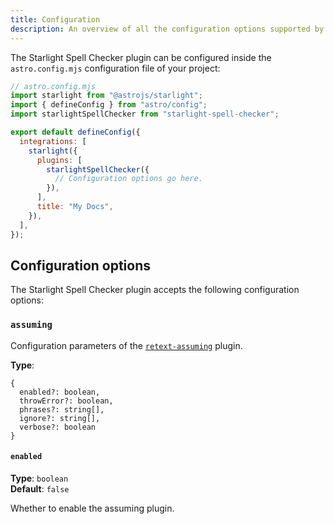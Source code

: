 ```yaml
---
title: Configuration
description: An overview of all the configuration options supported by the Starlight Spell Checker plugin.
---
```


The Starlight Spell Checker plugin can be configured inside the `astro.config.mjs` configuration file of your project:

```js {11}
// astro.config.mjs
import starlight from "@astrojs/starlight";
import { defineConfig } from "astro/config";
import starlightSpellChecker from "starlight-spell-checker";

export default defineConfig({
  integrations: [
    starlight({
      plugins: [
        starlightSpellChecker({
          // Configuration options go here.
        }),
      ],
      title: "My Docs",
    }),
  ],
});
```

## Configuration options

The Starlight Spell Checker plugin accepts the following configuration options:

### `assuming`

Configuration parameters of the [`retext-assuming`](https://github.com/davidhund/retext-assuming) plugin.

**Type**: 

```ql
{
  enabled?: boolean,
  throwError?: boolean,
  phrases?: string[],
  ignore?: string[],
  verbose?: boolean
}
```

#### `enabled`

**Type**: `boolean`  
**Default**: `false`

Whether to enable the assuming plugin.
